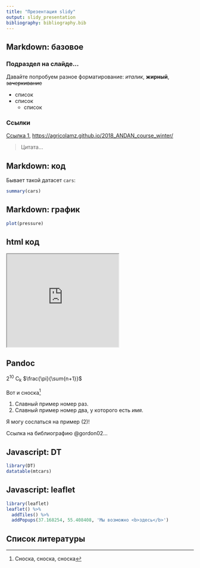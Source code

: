```yaml
---
title: "Презентация slidy"
output: slidy_presentation
bibliography: bibliography.bib
---
```

## Markdown: базовое
### Подраздел на слайде...
Давайте попробуем разное форматирование: _италик_, __жирный__, ~~зачеркивание~~

* список
* список
    * список

### Ссылки

[Ссылка 1](https://agricolamz.github.io/2018_ANDAN_course_winter/), <https://agricolamz.github.io/2018_ANDAN_course_winter/>

> Цитата...

## Markdown: код

Бывает такой датасет `cars`:

```r
summary(cars)
```

## Markdown: график

```r
plot(pressure)
```

## html код

<iframe width="300" height="250"
src="https://www.youtube.com/watch?v=-_1MvSWL1e4">
</iframe> 

## Pandoc

2^10^ C~k~ $\frac{\pi}{\sum{n+1}}$

Вот и сноска[^1]

[^1]: Сноска, сноска, сноска

(@) Славный пример номер раз.
(@two) Славный пример номер два, у которого есть *имя*.

Я могу сослаться на пример (@two)!

Ссылка на библиографию @gordon02...

## Javascript: DT

```r
library(DT)
datatable(mtcars)
```

## Javascript: leaflet

```r
library(leaflet)
leaflet() %>% 
  addTiles() %>%
  addPopups(37.168254, 55.408408, 'Мы возможно <b>здесь</b>')
```

## Список литературы